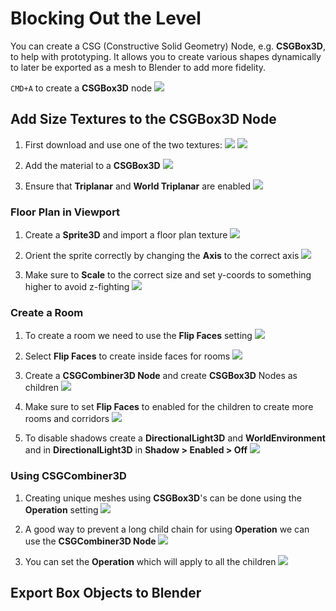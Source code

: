 # Blocking Out the Level
You can create a CSG (Constructive Solid Geometry) Node, e.g. **CSGBox3D**, to help with prototyping. It allows you to create various shapes dynamically to later be exported as a mesh to Blender to add more fidelity.

`CMD+A` to create a **CSGBox3D** node
![](./assets/csg-box-3d.png)

## Add Size Textures to the **CSGBox3D** Node
1. First download and use one of the two textures:
![](./assets/prototype-texture-with-size.png)
![](./assets/prototype-texture.png)

2. Add the material to a **CSGBox3D**
![](./assets/add-to-csg-box.png)

3. Ensure that **Triplanar** and **World Triplanar** are enabled
![](./assets/triplanar-textures-enabled.png)

### Floor Plan in Viewport
1. Create a **Sprite3D** and import a floor plan texture
![](./assets/create-sprite-3d.png)

2. Orient the sprite correctly by changing the **Axis** to the correct axis
![](./assets/orient-sprite-3d.png)

3. Make sure to **Scale** to the correct size and set y-coords to something higher to avoid z-fighting
![](./assets/update-transform-and-scale.png)

### Create a Room
1. To create a room we need to use the **Flip Faces** setting
![](./assets/creating-rooms.png)

2. Select **Flip Faces** to create inside faces for rooms
![](./assets/flip-faces.png)

3. Create a **CSGCombiner3D Node** and create **CSGBox3D** Nodes as children
![](./assets/csg-combiner-corridors.png)

4. Make sure to set **Flip Faces** to enabled for the children to create more rooms and corridors
![](./assets/flip-faces-for-corridors.png)

5. To disable shadows create a **DirectionalLight3D** and **WorldEnvironment** and in **DirectionalLight3D** in **Shadow > Enabled > Off**
![](./assets/disable-shadows.png)

### Using **CSGCombiner3D**
1. Creating unique meshes using **CSGBox3D**'s can be done using the **Operation** setting
![](./assets/csg-box-operations.png)

2. A good way to prevent a long child chain for using **Operation** we can use the **CSGCombiner3D Node**
![](./assets/csg-combiner-node.png)

3. You can set the **Operation** which will apply to all the children
![](./assets/csg-combiner-3d-in-user.png)

## Export Box Objects to Blender